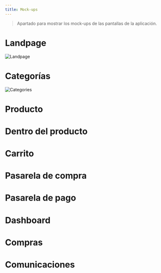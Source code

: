 ```yaml
---
title: Mock-ups
---
```


> Apartado para mostrar los mock-ups de las pantallas de la aplicación.

# Landpage
<img
    lassName="block"
    src="/images/landpage.png"
    alt="Landpage"
/>

# Categorías
<img
    lassName="block"
    src="/images/packages.png"
    alt="Categories"
/>

# Producto

# Dentro del producto

# Carrito

# Pasarela de compra

# Pasarela de pago

# Dashboard

# Compras

# Comunicaciones